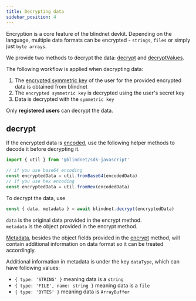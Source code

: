 ```yaml
---
title: Decrypting data
sidebar_position: 4
---
```



Encryption is a core feature of the blindnet devkit. Depending on the language, multiple data formats can be encrypted - `strings`, `files` or simply just `byte arrays`.  

We provide two methods to decrypt the data: [decrypt](#decrypt) and [decryptValues](#decrypt).

The following workflow is applied when decrypting data:

1. The [encrypted symmetric key](/docs/references/glossary#encrypted-data-key) of the user for the provided encrypted data is obtained from blindnet 
1. The `encrypted symmetric key` is decrypted using the user's secret key
1. Data is decrypted with the `symmetric key`

Only **registered users** can decrypt the data.

## decrypt

If the encrypted data is [encoded](./encrypt#encode), use the following helper methods to decode it before decrypting it.

<Tabs groupId="lang">
<TabItem value="js" label="JavaScript" default>

```javascript linenums="1"
import { util } from '@blindnet/sdk-javascript'

// if you use base64 encoding
const encryptedData = util.fromBase64(encodedData)
// if you use hex encoding
const encryptedData = util.fromHex(encodedData)
```

</TabItem>
</Tabs>

To decrypt the data, use

<Tabs groupId="lang">
<TabItem value="js" label="JavaScript" default>

```javascript linenums="1"
const { data, metadata } = await blindnet.decrypt(encryptedData)
```

`data` is the original data provided in the encrypt method.  
`metadata` is the object provided in the encrypt method.

[Metadata](/docs/references/glossary#metadata), besides the object fields provided in the [encrypt](./encrypt#encrypt) method, will contain additional information on data format so it can be treated accordingly.

Additional information in metadata is under the key `dataType`, which can have following values:
- `{ type: 'STRING' }` meaning data is a `string`
- `{ type: 'FILE', name: string }` meaning data is a `file`
- `{ type: 'BYTES' }` meaning data is `ArrayBuffer`

</TabItem>
</Tabs>
